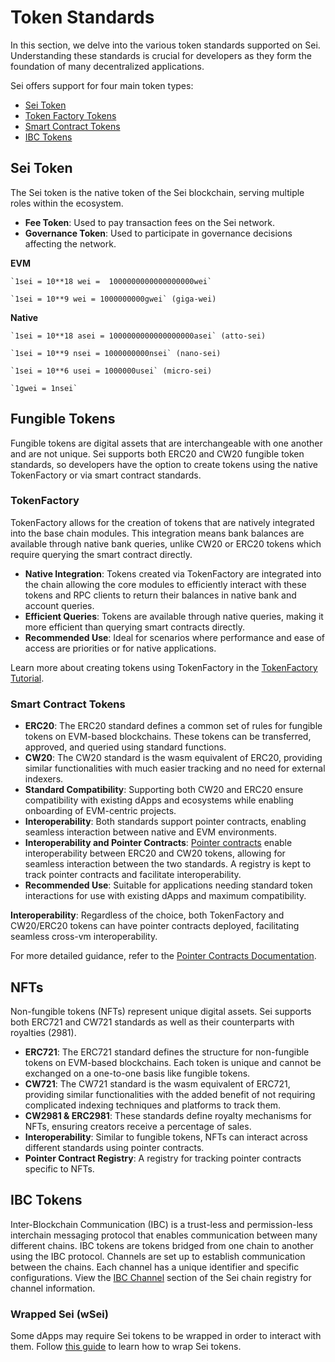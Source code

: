 
# Token Standards

In this section, we delve into the various token standards supported on Sei.
Understanding these standards is crucial for developers as they form the
foundation of many decentralized applications.

Sei offers support for four main token types:

- [Sei Token](#sei-token)
- [Token Factory Tokens](#tokenfactory)
- [Smart Contract Tokens](#smart-contract-tokens)
- [IBC Tokens](#ibc-tokens)

## **Sei Token**

The Sei token is the native token of the Sei blockchain, serving multiple roles
within the ecosystem.

- **Fee Token**: Used to pay transaction fees on the Sei network.
- **Governance Token**: Used to participate in governance decisions affecting
  the network.

**EVM**

    `1sei = 10**18 wei =  1000000000000000000wei`

    `1sei = 10**9 wei = 1000000000gwei` (giga-wei)

**Native**

    `1sei = 10**18 asei = 1000000000000000000asei` (atto-sei)

    `1sei = 10**9 nsei = 1000000000nsei` (nano-sei)

    `1sei = 10**6 usei = 1000000usei` (micro-sei)

    `1gwei = 1nsei`

## **Fungible Tokens**

Fungible tokens are digital assets that are interchangeable with one another and
are not unique. Sei supports both ERC20 and CW20 fungible token standards, so
developers have the option to create tokens using the native TokenFactory or via
smart contract standards.

### TokenFactory

TokenFactory allows for the creation of tokens that are natively integrated into
the base chain modules. This integration means bank balances are available
through native bank queries, unlike CW20 or ERC20 tokens which require querying
the smart contract directly.

- **Native Integration**: Tokens created via TokenFactory are integrated into
  the chain allowing the core modules to efficiently interact with these tokens
  and RPC clients to return their balances in native bank and account queries.
- **Efficient Queries**: Tokens are available through native queries, making it
  more efficient than querying smart contracts directly.
- **Recommended Use**: Ideal for scenarios where performance and ease of access
  are priorities or for native applications.

Learn more about creating tokens using TokenFactory in the
[TokenFactory Tutorial](build/tokenfactory-tutorial).

### Smart Contract Tokens

- **ERC20**: The ERC20 standard defines a common set of rules for fungible
  tokens on EVM-based blockchains. These tokens can be transferred, approved,
  and queried using standard functions.
- **CW20**: The CW20 standard is the wasm equivalent of ERC20, providing similar
  functionalities with much easier tracking and no need for external indexers.
- **Standard Compatibility**: Supporting both CW20 and ERC20 ensure
  compatibility with existing dApps and ecosystems while enabling onboarding of
  EVM-centric projects.
- **Interoperability**: Both standards support pointer contracts, enabling
  seamless interaction between native and EVM environments.
- **Interoperability and Pointer Contracts**:
  [Pointer contracts](build/pointers/pointer-contracts) enable interoperability
  between ERC20 and CW20 tokens, allowing for seamless interaction between the
  two standards. A registry is kept to track pointer contracts and facilitate
  interoperability.
- **Recommended Use**: Suitable for applications needing standard token
  interactions for use with existing dApps and maximum compatibility.

<Callout>
<b>Interoperability</b>: Regardless of the choice, both TokenFactory and CW20/ERC20 tokens can have pointer contracts deployed, facilitating seamless cross-vm interoperability.

For more detailed guidance, refer to the
[Pointer Contracts Documentation](build/pointers/pointer-contracts).

</Callout>

## **NFTs**

Non-fungible tokens (NFTs) represent unique digital assets. Sei supports both
ERC721 and CW721 standards as well as their counterparts with royalties (2981).

- **ERC721**: The ERC721 standard defines the structure for non-fungible tokens
  on EVM-based blockchains. Each token is unique and cannot be exchanged on a
  one-to-one basis like fungible tokens.
- **CW721**: The CW721 standard is the wasm equivalent of ERC721, providing
  similar functionalities with the added benefit of not requiring complicated
  indexing techniques and platforms to track them.
- **CW2981 & ERC2981**: These standards define royalty mechanisms for NFTs,
  ensuring creators receive a percentage of sales.
- **Interoperability**: Similar to fungible tokens, NFTs can interact across
  different standards using pointer contracts.
- **Pointer Contract Registry**: A registry for tracking pointer contracts
  specific to NFTs.

## **IBC Tokens**

Inter-Blockchain Communication (IBC) is a trust-less and permission-less interchain
messaging protocol that enables communication between many different chains. IBC
tokens are tokens bridged from one chain to another using the IBC protocol.
Channels are set up to establish communication between the chains. Each channel
has a unique identifier and specific configurations. View the
[IBC Channel](https://github.com/sei-protocol/chain-registry/blob/main/ibc_info.json)
section of the Sei chain registry for channel information.

### **Wrapped Sei (wSei)**

Some dApps may require Sei tokens to be wrapped in order to interact with them. Follow [this guide](/learn/wrapped-sei) to learn how to wrap Sei tokens.
